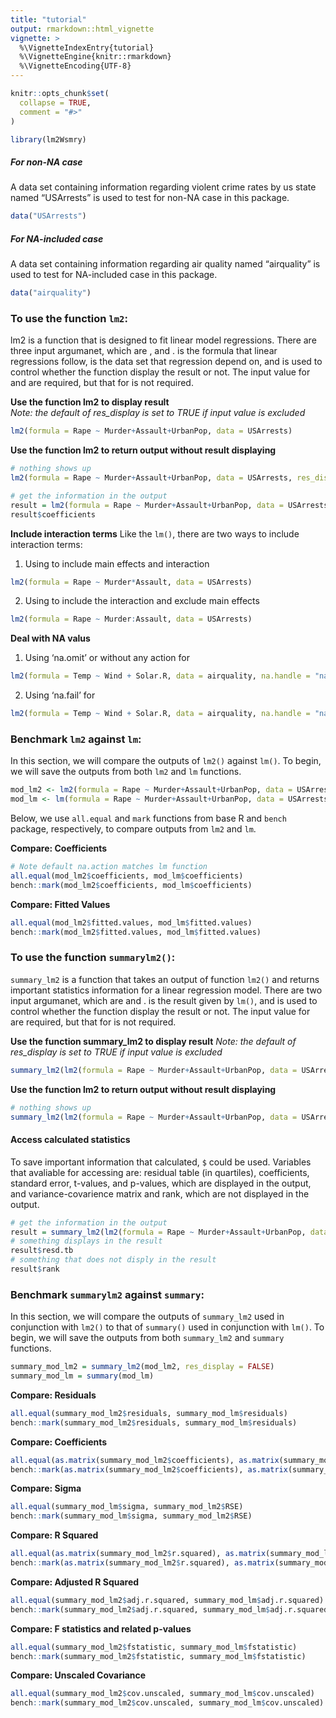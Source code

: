 ```yaml
---
title: "tutorial"
output: rmarkdown::html_vignette
vignette: >
  %\VignetteIndexEntry{tutorial}
  %\VignetteEngine{knitr::rmarkdown}
  %\VignetteEncoding{UTF-8}
---
```


```r
knitr::opts_chunk$set(
  collapse = TRUE,
  comment = "#>"
)
```

```r
library(lm2Wsmry)
```

##### For non-NA case
A data set containing information regarding violent crime rates by us state named "USArrests" is used to test for non-NA case in this package.
```r
data("USArrests")
```

##### For NA-included case
A data set containing information regarding air quality named "airquality" is used to test for NA-included case in this package.
```r
data("airquality")
```


### To use the function `lm2`:
lm2 is a function that is designed to fit linear model regressions. There are three input argumanet, which are \textbf{\textit{formula}}, \textbf{\textit{data}} and \textbf{\textit{res_display}}. \textbf{\textit{formula}} is the formula that linear regressions follow, \textbf{\textit{data}} is the data set that regression depend on, and \textbf{\textit{res_display}} is used to control whether the function display the result or not. The input value for \textbf{\textit{formula}} and \textbf{\textit{data}}are required, but that for \textbf{\textit{res_display}} is not required. 
    
**Use the function lm2 to display result**         
*Note: the default of res_display is set to TRUE if input value is excluded*
```r
lm2(formula = Rape ~ Murder+Assault+UrbanPop, data = USArrests)
```

**Use the function lm2 to return output without result displaying**
```r
# nothing shows up
lm2(formula = Rape ~ Murder+Assault+UrbanPop, data = USArrests, res_display = F)
```

```r
# get the information in the output
result = lm2(formula = Rape ~ Murder+Assault+UrbanPop, data = USArrests, res_display = F)
result$coefficients
```

**Include interaction terms** 
Like the `lm()`, there are two ways to include interaction terms:

1) Using \textbf{*} to include main effects and interaction 
```r
lm2(formula = Rape ~ Murder*Assault, data = USArrests)
```
  
2) Using \textbf{:} to include \textb{only} the interaction and exclude main effects
```r
lm2(formula = Rape ~ Murder:Assault, data = USArrests)
```

**Deal with NA valus** 

1) Using 'na.omit' or without any action for \textbf{'na.handle'}  
```r
lm2(formula = Temp ~ Wind + Solar.R, data = airquality, na.handle = "na.omit")
```

2) Using 'na.fail' for \textbf{'na.handle'}  
```r
lm2(formula = Temp ~ Wind + Solar.R, data = airquality, na.handle = "na.fail")
```


### Benchmark `lm2` against `lm`:
In this section, we will compare the outputs of `lm2()` against `lm()`. To begin, we will save the outputs from both `lm2` and `lm` functions.
```r
mod_lm2 <- lm2(formula = Rape ~ Murder+Assault+UrbanPop, data = USArrests, res_display = F)
mod_lm <- lm(formula = Rape ~ Murder+Assault+UrbanPop, data = USArrests)
```
      
Below, we use `all.equal` and `mark` functions from base R and `bench` package, respectively, to compare outputs from `lm2` and `lm`.
  
**Compare: Coefficients **
```r
# Note default na.action matches lm function
all.equal(mod_lm2$coefficients, mod_lm$coefficients) 
bench::mark(mod_lm2$coefficients, mod_lm$coefficients) 
```

**Compare: Fitted Values**
```r
all.equal(mod_lm2$fitted.values, mod_lm$fitted.values) 
bench::mark(mod_lm2$fitted.values, mod_lm$fitted.values) 
```

### To use the function `summarylm2()`:
`summary_lm2` is a function that takes an output of function `lm2()` and returns important statistics information for a linear regression model. There are two input argumanet, which are \textbf{\textit{lm_mod}} and \textbf{\textit{res_display}}. \textbf{\textit{lm_mod}} is the result given by `lm()`, and \textbf{\textit{res_display}} is used to control whether the function display the result or not. The input value for \textbf{\textit{lm_mod}}are required, but that for \textbf{\textit{res_display}} is not required. 

**Use the function summary_lm2 to display result**
*Note: the default of res_display is set to TRUE if input value is excluded*
```r
summary_lm2(lm2(formula = Rape ~ Murder+Assault+UrbanPop, data = USArrests, res_display = F))
```
  
**Use the function lm2 to return output without result displaying**
```r
# nothing shows up
summary_lm2(lm2(formula = Rape ~ Murder+Assault+UrbanPop, data = USArrests, res_display = F), res_display = F)
```

#### Access calculated statistics
To save important information that calculated, `$` could be used. Variables that avaliable for accessing are: residual table (in quartiles), coefficients, standard error, t-values, and p-values, which are displayed in the output, and variance-covarience matrix  and rank, which are not displayed in the output.
```r
# get the information in the output
result = summary_lm2(lm2(formula = Rape ~ Murder+Assault+UrbanPop, data = USArrests, res_display = F), res_display = F)
# something displays in the result
result$resd.tb
# something that does not disply in the result
result$rank
```

### Benchmark `summarylm2` against `summary`:
In this section, we will compare the outputs of `summary_lm2` used in conjunction with `lm2()` to that of `summary()` used in conjunction with `lm()`. To begin, we will save the outputs from both `summary_lm2` and `summary` functions.
```r
summary_mod_lm2 = summary_lm2(mod_lm2, res_display = FALSE)
summary_mod_lm = summary(mod_lm)
```

**Compare: Residuals**
```r
all.equal(summary_mod_lm2$residuals, summary_mod_lm$residuals) 
bench::mark(summary_mod_lm2$residuals, summary_mod_lm$residuals)
```

**Compare: Coefficients **
```r
all.equal(as.matrix(summary_mod_lm2$coefficients), as.matrix(summary_mod_lm$coefficients)) 
bench::mark(as.matrix(summary_mod_lm2$coefficients), as.matrix(summary_mod_lm$coefficients))
```

**Compare: Sigma**
```r
all.equal(summary_mod_lm$sigma, summary_mod_lm2$RSE) 
bench::mark(summary_mod_lm$sigma, summary_mod_lm2$RSE) 
```

**Compare: R Squared **
```r
all.equal(as.matrix(summary_mod_lm2$r.squared), as.matrix(summary_mod_lm$r.squared)) 
bench::mark(as.matrix(summary_mod_lm2$r.squared), as.matrix(summary_mod_lm$r.squared))
```

**Compare: Adjusted R Squared **
```r
all.equal(summary_mod_lm2$adj.r.squared, summary_mod_lm$adj.r.squared)
bench::mark(summary_mod_lm2$adj.r.squared, summary_mod_lm$adj.r.squared)
```

**Compare: F statistics and related p-values**
```r
all.equal(summary_mod_lm2$fstatistic, summary_mod_lm$fstatistic)
bench::mark(summary_mod_lm2$fstatistic, summary_mod_lm$fstatistic)
```

**Compare: Unscaled Covariance**
```r
all.equal(summary_mod_lm2$cov.unscaled, summary_mod_lm$cov.unscaled)
bench::mark(summary_mod_lm2$cov.unscaled, summary_mod_lm$cov.unscaled)
```